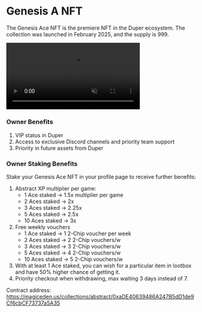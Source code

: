 # Genesis A NFT

The Genesis Ace NFT is the premiere NFT in the Duper ecosystem. The collection was launched in February 2025, and the supply is 999.

<div style={{ display: 'flex', justifyContent: 'center', marginTop: '1rem' }}>
  <video width="70%" controls autoPlay muted loop>
    <source src="/Genesis-Ace-video.mp4" type="video/mp4" />
    Your browser does not support the video tag.
  </video>
</div>

### Owner Benefits

1. VIP status in Duper
2. Access to exclusive Discord channels and priority team support
3. Priority in future assets from Duper

### Owner Staking Benefits

Stake your Genesis Ace NFT in your profile page to receive further benefits:

1. Abstract XP multiplier per game:
   - 1 Ace staked -> 1.5x multiplier per game
   - 2 Aces staked -> 2x
   - 3 Aces staked -> 2.25x
   - 5 Aces staked -> 2.5x
   - 10 Aces staked -> 3x
2. Free weekly vouchers
   - 1 Ace staked -> 1 2-Chip voucher per week
   - 2 Aces staked -> 2 2-Chip vouchers/w
   - 3 Aces staked -> 3 2-Chip vouchers/w
   - 5 Aces staked -> 4 2-Chip vouchers/w
   - 10 Aces staked -> 5 2-Chip vouchers/w
3. With at least 1 Ace staked, you can wish for a particular item in lootbox and have 50% higher chance of getting it.
4. Priority checkout when withdrawing, max waiting 3 days instead of 7.

Contract address: https://magiceden.us/collections/abstract/0xaDE40639486A247B5dD1de9Cf6cbCF73737a5A35
